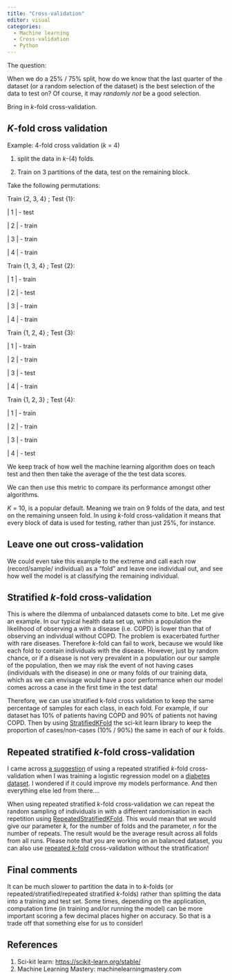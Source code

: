 ```yaml
---
title: "Cross-validation"
editor: visual
categories:
  - Machine learning
  - Cross-validation
  - Python
---
```


The question:

When we do a 25% / 75% split, how do we know that the last quarter of the dataset (or a random selection of the dataset) is the best selection of the data to test on? Of course, it may *randomly not* be a good selection.

Bring in *k*-fold cross-validation.

## *K*-fold cross validation

Example: 4-fold cross validation (*k* = 4)

1.  split the data in *k*-(4) folds.

2.  Train on 3 partitions of the data, test on the remaining block.

Take the following permutations:

Train {2, 3, 4} ; Test {1}:

\| 1 \| - test

\| 2 \| - train

\| 3 \| - train

\| 4 \| - train

Train {1, 3, 4} ; Test {2}:

\| 1 \| - train

\| 2 \| - test

\| 3 \| - train

\| 4 \| - train

Train {1, 2, 4} ; Test {3}:

\| 1 \| - train

\| 2 \| - train

\| 3 \| - test

\| 4 \| - train

Train {1, 2, 3} ; Test {4}:

\| 1 \| - train

\| 2 \| - train

\| 3 \| - train

\| 4 \| - test

We keep track of how well the machine learning algorithm does on teach test and then then take the average of the the test data scores.

We can then use this metric to compare its performance amongst other algorithms.

*K* = 10, is a popular default. Meaning we train on 9 folds of the data, and test on the remaining unseen fold. In using *k*-fold cross-validation it means that every block of data is used for testing, rather than just 25%, for instance.

## Leave one out cross-validation

We could even take this example to the extreme and call each row (record/sample/ individual) as a "fold" and leave one individual out, and see how well the model is at classifying the remaining individual.

## Stratified *k*-fold cross-validation

This is where the dilemma of unbalanced datasets come to bite. Let me give an example. In our typical health data set up, within a population the likelihood of observing a with a disease (i.e. COPD) is lower than that of observing an individual without COPD. The problem is exacerbated further with rare diseases. Therefore *k*-fold can fail to work, because we would like each fold to contain individuals with the disease. However, just by random chance, or if a disease is not very prevalent in a population our our sample of the population, then we may risk the event of not having cases (individuals with the disease) in one or many folds of our training data, which as we can envisage would have a poor performance when our model comes across a case in the first time in the test data!

Therefore, we can use stratified k-fold cross validation to keep the same percentage of samples for each class, in each fold. For example, if our dataset has 10% of patients having COPD and 90% of patients not having COPD. Then by using [StratifiedKFold](https://scikit-learn.org/stable/modules/generated/sklearn.model_selection.StratifiedKFold.html) the sci-kit learn library to keep the proportion of cases/non-cases (10% / 90%) the same in each of our *k* folds.

## Repeated stratified *k*-fold cross-validation

I came across [a suggestion](https://machinelearningmastery.com/multinomial-logistic-regression-with-python/) of using a repeated stratified *k*-fold cross-validation when I was training a logistic regression model on a [diabetes dataset](https://www.kaggle.com/datasets/alexteboul/diabetes-health-indicators-dataset). I wondered if it could improve my models performance. And then everything else led from there....

When using repeated stratified *k*-fold cross-validation we can repeat the random sampling of individuals in with a different randomisation in each repetition using [RepeatedStratifiedKFold](https://scikit-learn.org/stable/modules/generated/sklearn.model_selection.RepeatedStratifiedKFold.html). This would mean that we would give our parameter *k,* for the number of folds and the parameter, *n* for the number of repeats. The result would be the average result across all folds from all runs. Please note that you are working on an balanced dataset, you can also use [repeated *k-*fold](https://scikit-learn.org/stable/modules/generated/sklearn.model_selection.RepeatedKFold.html) cross-validation without the stratification!

## Final comments

It can be much slower to partition the data in to *k*-folds (or repeated/stratified/repeated stratified *k*-folds) rather than splitting the data into a training and test set. Some times, depending on the application, computation time (in training and/or running the model) can be more important scoring a few decimal places higher on accuracy. So that is a trade off that something else for us to consider!

## References

1.  Sci-kit learn: <https://scikit-learn.org/stable/>
2.  Machine Learning Mastery: machinelearningmastery.com
